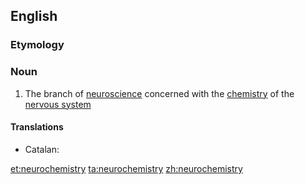 ==English==
{{wikipedia}}

===Etymology===
{{prefix|neuro|chemistry|lang=en}}

===Noun===
{{en-noun|-|neurochemistries}}

# {{lb|en|biochemistry}} The branch of [[neuroscience]] concerned with the [[chemistry]] of the [[nervous system]]

====Translations====
{{trans-top|branch of neuroscience}}
* Catalan: {{t|ca|neuroquímica|f}}
{{trans-mid}}
{{trans-bottom}}

[[et:neurochemistry]]
[[ta:neurochemistry]]
[[zh:neurochemistry]]